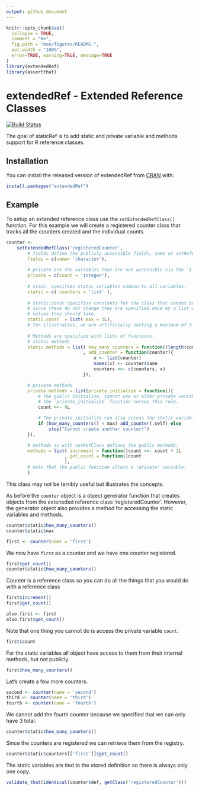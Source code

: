 ```yaml
---
output: github_document
---
```


<!-- README.md is generated from README.Rmd. Please edit that file -->

```r
knitr::opts_chunk$set(
  collapse = TRUE,
  comment = "#>",
  fig.path = "man/figures/README-",
  out.width = "100%",
  error=TRUE, warning=TRUE, message=TRUE
)
library(extendedRef)
library(assertthat)
```
# extendedRef - Extended Reference Classes
[![Build Status](https://travis-ci.org/RDocTaskForce/extendedRef.svg?branch=master)](https://travis-ci.org/r-hub/rhub)

The goal of staticRef is to add static and private variable and methods support for R 
reference classes.

## Installation

You can install the released version of extendedRef from [CRAN](https://CRAN.R-project.org) with:

``` r
install.packages("extendedRef")
```

## Example

To setup an extended reference class use the `setExtendedRefClass()` function. 
For this example we will create a registered counter class that tracks all the counters
created and the individual counts.

```r
counter <- 
    setExtendedRefClass('registeredCounter',
        # fields define the publicly accessible fields, same as setRefClass
        fields = c(name= 'character'),
        
        # private are the variables that are not accessible via the `$` operator
        private = c(count = 'integer'),
        
        # staic  specifies static variables common to all variables.
        static = c( counters = 'list' ),
        
        # static.const specifies constants for the class that cannot be changed.
        # since these do not change they are specified once by a list with the 
        # values they should take.
        static.const  = list( max = 3L),
        # for illustration, we are artificially setting a maximum of 3 counters 
        
        # Methods are specified with lists of functions.
        # static methods
        static.methods = list( how_many_counters = function()length(counters)
                             , add_counter = function(counter){
                                 x <- list(counter)
                                 names(x) <- counter$name
                                 counters <<- c(counters, x)
                             }),

        # private methods
        private.methods = list(private_initialize = function(){
            # The public initialize, cannot use or alter private variables,
            # the `private_initialize` function serves this role. 
            count <<- 0L

            # The private initialize can also access the static variables,
            if (how_many_counters() < max) add_counter(.self) else
                stop("Cannot create another counter!")
        }),

        # methods as with setRefClass defines the public methods.
        methods = list( increment = function()count <<- count + 1L
                      , get_count = function()count
                      ),
        # note that the public function alters a 'private' variable.
        )
```

This class may not be terribly useful but illustrates the concepts.

As before the `counter` object is a object generator function that creates objects
from the exteneded reference class 'registeredCounter'. However, the generator object also 
provides a method for accessing the static variables and methods.

```r
counter$static$how_many_counters()
counter$static$max
```
```r
first <- counter(name = 'first')
```

We now have `first` as a counter and we have one counter registered. 

```r
first$get_count()
counter$static$how_many_counters()
```

Counter is a reference class so you can do all the things that you would do with a reference class

```r
first$increment()
first$get_count()
```
```r
also.first <- first
also.first$get_count()
```

Note that one thing you cannot do is access the private variable `count`.
```r
first$count
```

For the static variables all object have access to them from their internal methods, 
but not publicly.

```r
first$how_many_counters()
```

Let's create a few more counters.
```r
second <- counter(name = 'second')
third <- counter(name = 'third')
fourth <- counter(name = 'fourth')
```

We cannot add the fourth counter because we specified that we can only have 3 total.

```r
counter$static$how_many_counters()
```

Since the counters are registered we can retrieve them from the registry.
```r
counter$static$counters[['first']]$get_count()
```

The static variables are tied to the stored definition so there is always only one copy.

```r
validate_that(identical(counter$def, getClass('registeredCounter')))
```

